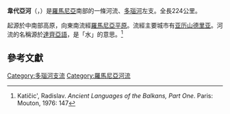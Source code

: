 '''韋代亞河'''（{{lang-ro|râul Vedea}}，{{IPA-ro|ˈvede̯a}}）是[[羅馬尼亞|羅馬尼亞]]南部的一條河流、[[多瑙河|多瑙河]]左支。全長224公里。

起源於中南部高原，向東南流經[[羅馬尼亞平原|羅馬尼亞平原]]。流經主要城市有[[亚历山德里亚_(罗马尼亚)|亚历山德里亚]]。河流的名稱源於[[達齊亞語|達齊亞語]]，是「水」的意思。<ref>Katičic', Radislav. ''Ancient Languages of the Balkans, Part One''. Paris: Mouton, 1976: 147</ref>

==參考文獻==
<div class="references-small">
<references></references>
</div>

{{coord|display=title}}
{{Danube}}
{{DEFAULTSORT:Vedea}}
[[Category:多瑙河支流|Category:多瑙河支流]]
[[Category:羅馬尼亞河流|Category:羅馬尼亞河流]]
{{Romania-geo-stub}}